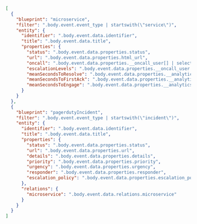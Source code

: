 ```json showLineNumbers
[
  {
    "blueprint": "microservice",
    "filter": ".body.event.event_type | startswith(\"service\")",
    "entity": {
      "identifier": ".body.event.data.identifier",
      "title": ".body.event.data.title",
      "properties": {
        "status": ".body.event.data.properties.status",
        "url": ".body.event.data.properties.html_url",
        "oncall": ".body.event.data.properties.__oncall_user[] | select(.escalation_level == 1) | .user.email",
        "escalationLevels": ".body.event.data.properties.__oncall_user | map(.escalation_level) | unique | length",
        "meanSecondsToResolve": ".body.event.data.properties.__analytics.mean_seconds_to_resolve",
        "meanSecondsToFirstAck": ".body.event.data.properties.__analytics.mean_seconds_to_first_ack",
        "meanSecondsToEngage": ".body.event.data.properties.__analytics.mean_seconds_to_engage",
      }
    }
  },
  {
    "blueprint": "pagerdutyIncident",
    "filter": ".body.event.event_type | startswith(\"incident\")",
    "entity": {
      "identifier": ".body.event.data.identifier",
      "title": ".body.event.data.title",
      "properties": {
        "status": ".body.event.data.properties.status",
        "url": ".body.event.data.properties.url",
        "details": ".body.event.data.properties.details",
        "priority": ".body.event.data.properties.priority",
        "urgency": ".body.event.data.properties.urgency",
        "responder": ".body.event.data.properties.responder",
        "escalation_policy": ".body.event.data.properties.escalation_policy"
      },
      "relations": {
        "microservice": ".body.event.data.relations.microservice"
      }
    }
  }
]
```
